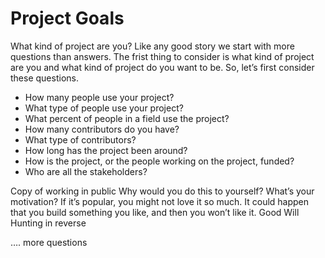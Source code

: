 # Project Goals

What kind of project are you? Like any good story we start with more questions than answers. The frist thing to consider is what kind of project are you and what kind of project do you want to be. So, let's first consider these questions.

* How many people use your project?
* What type of people use your project?
* What percent of people in a field use the project?
* How many contributors do you have?
* What type of contributors?
* How long has the project been around?
* How is the project, or the people working on the project, funded?
* Who are all the stakeholders?

Copy of working in public
Why would you do this to yourself?
What's your motivation? If it's popular, you might not love it so much. It could happen that you build something you like, and then you won't like it. 
Good Will Hunting in reverse

....  more questions